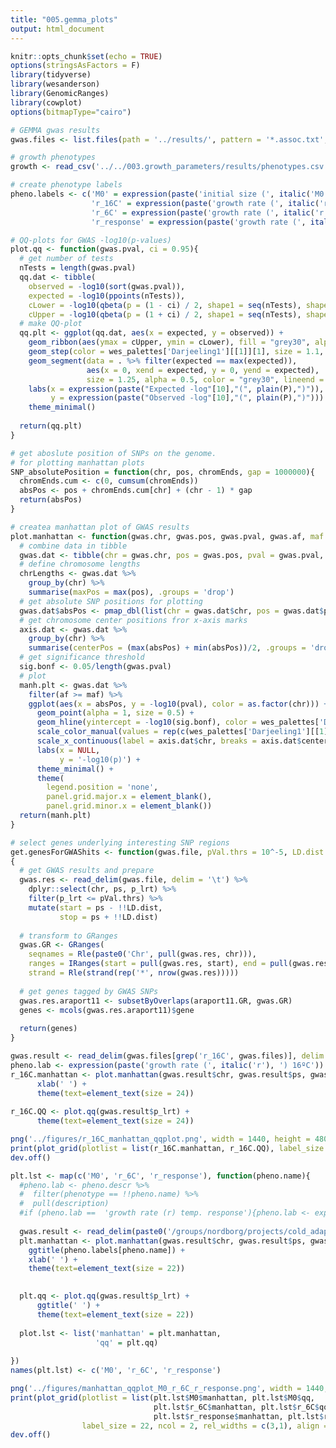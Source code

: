 ```yaml
---
title: "005.gemma_plots"
output: html_document
---
```


```r
knitr::opts_chunk$set(echo = TRUE)
options(stringsAsFactors = F)
library(tidyverse)
library(wesanderson)
library(GenomicRanges)
library(cowplot)
options(bitmapType="cairo")
```

```r
# GEMMA gwas results
gwas.files <- list.files(path = '../results/', pattern = '*.assoc.txt', full.names = T)

# growth phenotypes
growth <- read_csv('../../003.growth_parameters/results/phenotypes.csv')

# create phenotype labels
pheno.labels <- c('M0' = expression(paste('initial size (', italic('M0'), ')')),
                  'r_16C' = expression(paste('growth rate (', italic('r'), ') 16ºC')),
                  'r_6C' = expression(paste('growth rate (', italic('r'), ') 6ºC')),
                  'r_response' = expression(paste('growth rate (', italic('r'), ') temp. response')))
```

```r
# QQ-plots for GWAS -log10(p-values)
plot.qq <- function(gwas.pval, ci = 0.95){
  # get number of tests
  nTests = length(gwas.pval)
  qq.dat <- tibble(
    observed = -log10(sort(gwas.pval)),
    expected = -log10(ppoints(nTests)),
    cLower = -log10(qbeta(p = (1 - ci) / 2, shape1 = seq(nTests), shape2 = rev(seq(nTests)))),
    cUpper = -log10(qbeta(p = (1 + ci) / 2, shape1 = seq(nTests), shape2 = rev(seq(nTests)))))
  # make QQ-plot
  qq.plt <- ggplot(qq.dat, aes(x = expected, y = observed)) +
    geom_ribbon(aes(ymax = cUpper, ymin = cLower), fill = "grey30", alpha = 0.5) +
    geom_step(color = wes_palettes['Darjeeling1'][[1]][1], size = 1.1, direction = "vh") +
    geom_segment(data = . %>% filter(expected == max(expected)),
                 aes(x = 0, xend = expected, y = 0, yend = expected),
                 size = 1.25, alpha = 0.5, color = "grey30", lineend = "round") +
    labs(x = expression(paste("Expected -log"[10],"(", plain(P),")")),
         y = expression(paste("Observed -log"[10],"(", plain(P),")"))) +
    theme_minimal()
  
  return(qq.plt)
}

# get aboslute position of SNPs on the genome.
# for plotting manhattan plots
SNP_absolutePosition = function(chr, pos, chromEnds, gap = 1000000){
  chromEnds.cum <- c(0, cumsum(chromEnds))
  absPos <- pos + chromEnds.cum[chr] + (chr - 1) * gap
  return(absPos)
}

# createa manhattan plot of GWAS results
plot.manhattan <- function(gwas.chr, gwas.pos, gwas.pval, gwas.af, maf = 0.05){
  # combine data in tibble
  gwas.dat <- tibble(chr = gwas.chr, pos = gwas.pos, pval = gwas.pval, af = gwas.af)
  # define chromosome lengths
  chrLengths <- gwas.dat %>%
    group_by(chr) %>%
    summarise(maxPos = max(pos), .groups = 'drop')
  # get absolute SNP positions for plotting
  gwas.dat$absPos <- pmap_dbl(list(chr = gwas.dat$chr, pos = gwas.dat$pos), SNP_absolutePosition, chromEnds = chrLengths$maxPos)
  # get chromosome center positions fror x-axis marks
  axis.dat <- gwas.dat %>%
    group_by(chr) %>%
    summarise(centerPos = (max(absPos) + min(absPos))/2, .groups = 'drop')
  # get significance threshold
  sig.bonf <- 0.05/length(gwas.pval)
  # plot
  manh.plt <- gwas.dat %>%
    filter(af >= maf) %>%
    ggplot(aes(x = absPos, y = -log10(pval), color = as.factor(chr))) +
      geom_point(alpha = 1, size = 0.5) +
      geom_hline(yintercept = -log10(sig.bonf), color = wes_palettes['Darjeeling1'][[1]][1], linetype = "dashed") + 
      scale_color_manual(values = rep(c(wes_palettes['Darjeeling1'][[1]][5], '#2a8faa'), max(gwas.dat$chr))) +
      scale_x_continuous(label = axis.dat$chr, breaks = axis.dat$centerPos) +
      labs(x = NULL,
           y = '-log10(p)') +
      theme_minimal() +
      theme(
        legend.position = 'none',
        panel.grid.major.x = element_blank(),
        panel.grid.minor.x = element_blank())
  return(manh.plt)
}

# select genes underlying interesting SNP regions
get.genesForGWAShits <- function(gwas.file, pVal.thrs = 10^-5, LD.dist = 10000, annot.GR = araport11.genes.GR)
{
  # get GWAS results and prepare
  gwas.res <- read_delim(gwas.file, delim = '\t') %>%
    dplyr::select(chr, ps, p_lrt) %>%
    filter(p_lrt <= pVal.thrs) %>%
    mutate(start = ps - !!LD.dist,
           stop = ps + !!LD.dist)
  
  # transform to GRanges
  gwas.GR <- GRanges(
    seqnames = Rle(paste0('Chr', pull(gwas.res, chr))),
    ranges = IRanges(start = pull(gwas.res, start), end = pull(gwas.res, stop)),
    strand = Rle(strand(rep('*', nrow(gwas.res)))))
  
  # get genes tagged by GWAS SNPs
  gwas.res.araport11 <- subsetByOverlaps(araport11.GR, gwas.GR)
  genes <- mcols(gwas.res.araport11)$gene
  
  return(genes)
}
```

```r
gwas.result <- read_delim(gwas.files[grep('r_16C', gwas.files)], delim = '\t')
pheno.lab <- expression(paste('growth rate (', italic('r'), ') 16ºC'))
r_16C.manhattan <- plot.manhattan(gwas.result$chr, gwas.result$ps, gwas.result$p_lrt, gwas.result$af) +
      xlab(' ') +
      theme(text=element_text(size = 24))
    
r_16C.QQ <- plot.qq(gwas.result$p_lrt) +
      theme(text=element_text(size = 24))

png('../figures/r_16C_manhattan_qqplot.png', width = 1440, height = 480)
print(plot_grid(plotlist = list(r_16C.manhattan, r_16C.QQ), label_size = 24, ncol = 2, rel_widths = c(3,1), align = 'hv', labels = 'AUTO'))
dev.off()

```

```r
plt.lst <- map(c('M0', 'r_6C', 'r_response'), function(pheno.name){
  #pheno.lab <- pheno.descr %>%
  #  filter(phenotype == !!pheno.name) %>%
  #  pull(description)
  #if (pheno.lab ==  'growth rate (r) temp. response'){pheno.lab <- expression(paste(Delta, " growth rate (r)"))}
  
  gwas.result <- read_delim(paste0('/groups/nordborg/projects/cold_adaptation_16Cvs6C/002.growth/007.GWAS/003.results/002.gemma/', pheno.name,  '.assoc.txt'), delim = '\t')
  plt.manhattan <- plot.manhattan(gwas.result$chr, gwas.result$ps, gwas.result$p_lrt, gwas.result$af) +
    ggtitle(pheno.labels[pheno.name]) +
    xlab(' ') +
    theme(text=element_text(size = 22))

  
  plt.qq <- plot.qq(gwas.result$p_lrt) +
      ggtitle(' ') +
      theme(text=element_text(size = 22))
  
  plot.lst <- list('manhattan' = plt.manhattan,
                   'qq' = plt.qq)
  
})
names(plt.lst) <- c('M0', 'r_6C', 'r_response')

png('../figures/manhattan_qqplot_M0_r_6C_r_response.png', width = 1440, height = 960)
print(plot_grid(plotlist = list(plt.lst$M0$manhattan, plt.lst$M0$qq,
                                plt.lst$r_6C$manhattan, plt.lst$r_6C$qq,
                                plt.lst$r_response$manhattan, plt.lst$r_response$qq),
                label_size = 22, ncol = 2, rel_widths = c(3,1), align = 'hv', labels = 'AUTO'))
dev.off()
```

